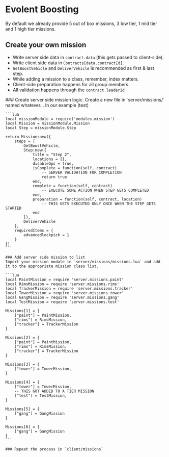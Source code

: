 
# Evolent Boosting

By default we already provide 5 out of box missions, 3 low tier, 1 mid tier and 1 high tier missions.

## Create your own mission
- Write server side data in `contract.data` (this gets passed to client-side).
- Write client side data in `Contracts[data.contractId]`.
- `GetBoostVehicle` and `DeliverVehicle` is recommended as first & last step.
- While adding a mission to a class, remember, index matters.
- Client-side preparation happens for all group members.
- All validation happens through the `contract.leaderId`

<Steps>
    ### Create server side mission logic.
    Create a new file in `server/missions/` named whatever... In our example (test)

    ```lua
    local missionModule = require('modules.mission')
    local Mission = missionModule.Mission
    local Step = missionModule.Step

    return Mission:new({
        steps = {
            GetBoostVehicle,
            Step:new({
                title = "Step 2",
                locations = {},
                disableGps = true,
                isComplete = function(self, contract)
                    -- SERVER VALIDATION FOR COMPLETION
                    return true
                end,
                complete = function(self, contract)
                    -- EXECUTE SOME ACTION WHEN STEP GETS COMPLETED
                end,
                preparation = function(self, contract, location)
                    -- THIS GETS EXECUTED ONLY ONCE WHEN THE STEP GETS STARTED
                end
            }),
            DeliverVehicle
        },
        requiredItems = {
            advancedlockpick = 1
        }
    })
    ```

    ### Add server side mission to list
    Import your mission module in `server/missions/missions.lua` and add it to the appropriate mission class list.

    ```lua
    local PaintMission = require 'server.missions.paint'
    local RimsMission = require 'server.missions.rims'
    local TrackerMission = require 'server.missions.tracker'
    local TowerMission = require 'server.missions.tower'
    local GangMission = require 'server.missions.gang'
    local TestMission = require 'server.missions.test'

    Missions[1] = {
        ["paint"] = PaintMission,
        ["rims"] = RimsMission,
        ["tracker"] = TrackerMission
    }

    Missions[2] = {
        ["paint"] = PaintMission,
        ["rims"] = RimsMission,
        ["tracker"] = TrackerMission
    }

    Missions[3] = {
        ["tower"] = TowerMission,
    }

    Missions[4] = {
        ["tower"] = TowerMission,
        -- THIS GOT ADDED TO A TIER MISSION
        ["test"] = TestMission,
    }

    Missions[5] = {
        ["gang"] = GangMission
    }

    Missions[6] = {
        ["gang"] = GangMission
    }
    ```

    ### Repeat the process in `client/missions`

</Steps>
